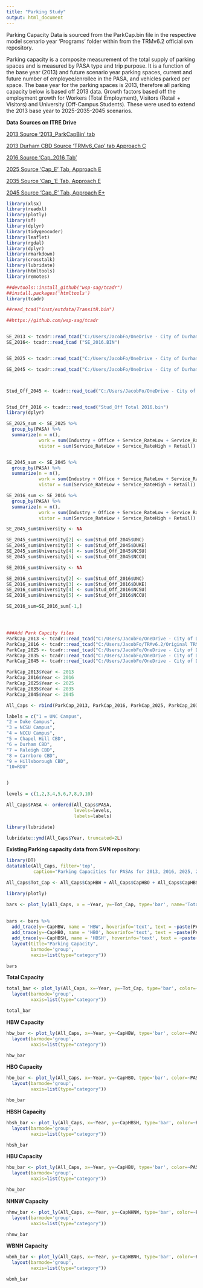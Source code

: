 ```yaml
---
title: "Parking Study"
output: html_document
---
```




Parking Capacity Data is sourced from the ParkCap.bin file in the respective model scenario year 'Programs' folder within from the TRMv6.2 official svn repository.  

Parking capacity is a composite measurement of the total supply of parking spaces and is measured by PASA type and trip purpose. It is a function of the base year (2013) and future scenario year parking spaces, current and future number of employee/enrollee in the PASA, and vehicles parked per space. The base year for the parking spaces is 2013, therefore all parking capacity below is based off 2013 data. Growth factors based off the employment growth for Workers (Total Employment), Visitors (Retail + Visitors) and University (Off-Campus Students). These were used to extend the 2013 base year to 2025-2035-2045 scenarios. 

**Data Sources on ITRE Drive**

[2013 Source '2013_ParkCapBin' tab](https://docs.google.com/spreadsheets/d/1V8ewuzEgoqsqsj58juQLqc4XfVYAYUCc/edit#gid=1481906281 "2013 Calculation")

[2013 Durham CBD Source 'TRMv6_Cap' tab Approach C](https://docs.google.com/spreadsheets/d/1GBQPYtD1S72zwLNfarZvMwUcQRPTBGY6/edit#gid=1143785036 "2013 Durham Calculation")

[2016 Source 'Cap_2016 Tab'](https://docs.google.com/spreadsheets/d/10gmqbC3IzuMr70pT1adIl_eRlYauPS2T/edit#gid=322186100 "2016 Calculation")

[2025 Source 'Cap_E' Tab, Approach E](https://docs.google.com/spreadsheets/d/1WBSfRdTZsmZuUM5loBz3phY5CECVBygo/edit#gid=1258207298 "2025 Calculation")

[2035 Source 'Cap_'E Tab, Approach E](https://docs.google.com/spreadsheets/d/1ucD5uRabUwJ4egfoXGO06EfKNyRHBWKH/edit#gid=774690020 "2035 Calculation")

[2045 Source 'Cap_E' Tab, Approach E+](https://docs.google.com/spreadsheets/u/1/d/1Jc5vPo6ptHY3e3eU5rqNzr4y0tUI6p-q/edit?usp=drive_web&ouid=116527721669642028928&rtpof=true "2045 Calculation")

```r
library(xlsx)
library(readxl)
library(plotly)
library(sf)
library(dplyr)
library(tidygeocoder)
library(leaflet)
library(rgdal)
library(dplyr)
library(rmarkdown)
library(crosstalk)
library(lubridate)
library(htmltools)
library(remotes)

```

```r
##devtools::install_github("wsp-sag/tcadr")
##install.packages('htmltools')
library(tcadr)

##read_tcad("inst/extdata/TransitR.bin")

##https://github.com/wsp-sag/tcadr


SE_2013 <- tcadr::read_tcad("C:/Users/JacobFo/OneDrive - City of Durham/SE_2013-rev.bin")
SE_2016<- tcadr::read_tcad ("SE_2016.BIN")


SE_2025 <- tcadr::read_tcad("C:/Users/JacobFo/OneDrive - City of Durham/MTP Work/TRM SE Data Inputs/2025/SE_2025.bin")

SE_2045 <- tcadr::read_tcad("C:/Users/JacobFo/OneDrive - City of Durham/MTP Work/TRM SE Data Inputs/2045/SE_2045.bin")



Stud_Off_2045 <- tcadr::read_tcad("C:/Users/JacobFo/OneDrive - City of Durham/MTP Work/TRM MTP Inputs Scenario Years/2045 MTP wAmendments/Input/Univ/Stud_Off Total 2045.bin")


Stud_Off_2016 <- tcadr::read_tcad("Stud_Off Total 2016.bin")
library(dplyr)

SE_2025_sum <- SE_2025 %>%
  group_by(PASA) %>%
  summarize(n = n(),
            work = sum(Industry + Office + Service_RateLow + Service_RateHigh + Retail),
            vistor = sum(Service_RateLow + Service_RateHigh + Retail))


SE_2045_sum <- SE_2045 %>%
  group_by(PASA) %>%
  summarize(n = n(),
            work = sum(Industry + Office + Service_RateLow + Service_RateHigh + Retail),
            vistor = sum(Service_RateLow + Service_RateHigh + Retail))

SE_2016_sum <- SE_2016 %>%
  group_by(PASA) %>%
  summarize(n = n(),
            work = sum(Industry + Office + Service_RateLow + Service_RateHigh + Retail),
            vistor = sum(Service_RateLow + Service_RateHigh + Retail))

SE_2045_sum$University <- NA

SE_2045_sum$University[2] <- sum(Stud_Off_2045$UNC)
SE_2045_sum$University[3] <- sum(Stud_Off_2045$DUKE)
SE_2045_sum$University[4] <- sum(Stud_Off_2045$NCSU)
SE_2045_sum$University[5] <- sum(Stud_Off_2045$NCCU)

SE_2016_sum$University <- NA

SE_2016_sum$University[2] <- sum(Stud_Off_2016$UNC)
SE_2016_sum$University[3] <- sum(Stud_Off_2016$DUKE)
SE_2016_sum$University[4] <- sum(Stud_Off_2016$NCSU)
SE_2016_sum$University[5] <- sum(Stud_Off_2016$NCCU)

SE_2016_sum=SE_2016_sum[-1,]




###Add Park Capcity files
ParkCap_2013 <- tcadr::read_tcad("C:/Users/JacobFo/OneDrive - City of Durham/MTP Work/TRM MTP Inputs Scenario Years/2013 Base Year/Input/Programs/Parkcap.bin")
ParkCap_2016 <- tcadr::read_tcad("C:/Users/JacobFo/TRMv6.2/Original TRMv6.2_2016/Input/Programs/Parkcap.bin")
ParkCap_2025 <- tcadr::read_tcad("C:/Users/JacobFo/OneDrive - City of Durham/MTP Work/TRM MTP Inputs Scenario Years/2025 MTP wAmendments/Input/Programs/Parkcap.bin")
ParkCap_2035 <- tcadr::read_tcad("C:/Users/JacobFo/OneDrive - City of Durham/MTP Work/TRM MTP Inputs Scenario Years/2035 MTP wAmendments/Input/Programs/Parkcap.bin")
ParkCap_2045 <- tcadr::read_tcad("C:/Users/JacobFo/OneDrive - City of Durham/MTP Work/TRM MTP Inputs Scenario Years/2045 MTP wAmendments/Input/Programs/Parkcap.bin")

ParkCap_2013$Year <- 2013
ParkCap_2016$Year <- 2016
ParkCap_2025$Year <- 2025
ParkCap_2035$Year <- 2035
ParkCap_2045$Year <- 2045

All_Caps <- rbind(ParkCap_2013, ParkCap_2016, ParkCap_2025, ParkCap_2035, ParkCap_2045)

```

```r

labels = c("1 = UNC Campus",
"2 = Duke Campus",
"3 = NCSU Campus",
"4 = NCCU Campus",
"5 = Chapel Hill CBD",
"6 = Durham CBD",
"7 = Raleigh CBD",
"8 = Carrboro CBD",
"9 = Hillsborough CBD",
"10=RDU"


)

levels = c(1,2,3,4,5,6,7,8,9,10)

All_Caps$PASA <- ordered(All_Caps$PASA,
                         levels=levels,
                         labels=labels)

library(lubridate)

lubridate::ymd(All_Caps$Year, truncated=2L)

```




**Existing Parking capacity data from SVN repository: **



```r
library(DT)
datatable(All_Caps, filter='top',
          caption="Parking Capacities for PASAs for 2013, 2016, 2025, 2035 and 2045")
```

```r
All_Caps$Tot_Cap <- All_Caps$CapHBW + All_Caps$CapHBO + All_Caps$CapHBSH + All_Caps$CapHBU + All_Caps$CapNHNW + All_Caps$CapWBNH 
```



```r
library(plotly)

bars <- plot_ly(All_Caps, x = ~Year, y=~Tot_Cap, type='bar', name='Total Capacity', hoverinfo='text', text = ~paste(PASA, 
                                                                                                                    '</br></br>', Tot_Cap))
  
bars <- bars %>%
  add_trace(y=~CapHBW, name = 'HBW', hoverinfo='text', text = ~paste(PASA,'</br></br>', CapHBW)) %>%
  add_trace(y=~CapHBO, name = 'HBO', hoverinfo='text', text = ~paste(PASA,'</br></br>', CapHBO)) %>%
  add_trace(y=~CapHBSH, name = 'HBSH', hoverinfo='text', text = ~paste(PASA,'</br></br>', CapHBSH)) %>%
  layout(title="Parking Capacity",
         barmode='group',
         xaxis=list(type="category"))

bars

```



**Total Capacity**

```r
total_bar <- plot_ly(All_Caps, x=~Year, y=~Tot_Cap, type='bar', color=~PASA, colors="Accent", hoverinfo='text', text = ~paste(PASA,'</br></br>', Tot_Cap)) %>%
  layout(barmode='group',
         xaxis=list(type="category"))

total_bar
```









**HBW Capacity**

```r
hbw_bar <- plot_ly(All_Caps, x=~Year, y=~CapHBW, type='bar', color=~PASA, colors="Accent", hoverinfo='text', text = ~paste(PASA,'</br></br>', CapHBW)) %>%
  layout(barmode='group',
         xaxis=list(type="category"))

hbw_bar
```








**HBO Capacity**

```r
hbo_bar <- plot_ly(All_Caps, x=~Year, y=~CapHBO, type='bar', color=~PASA, colors="Accent", hoverinfo='text', text = ~paste(PASA,'</br></br>', CapHBO)) %>%
  layout(barmode='group',
         xaxis=list(type="category"))

hbo_bar
```





**HBSH Capacity**

```r
hbsh_bar <- plot_ly(All_Caps, x=~Year, y=~CapHBSH, type='bar', color=~PASA, colors="Accent", hoverinfo='text', text = ~paste(PASA,'</br></br>', CapHBSH)) %>%
  layout(barmode='group',
         xaxis=list(type="category"))

hbsh_bar
```


**HBU Capacity**

```r
hbu_bar <- plot_ly(All_Caps, x=~Year, y=~CapHBU, type='bar', color=~PASA, colors="Accent", hoverinfo='text', text = ~paste(PASA,'</br></br>', CapHBU)) %>%
  layout(barmode='group',
         xaxis=list(type="category"))

hbu_bar
```



**NHNW Capacity**

```r
nhnw_bar <- plot_ly(All_Caps, x=~Year, y=~CapNHNW, type='bar', color=~PASA, colors="Accent", hoverinfo='text', text = ~paste(PASA,'</br></br>', CapNHNW)) %>%
  layout(barmode='group',
         xaxis=list(type="category"))

nhnw_bar
```


**WBNH Capacity**

```r
wbnh_bar <- plot_ly(All_Caps, x=~Year, y=~CapWBNH, type='bar', color=~PASA, colors="Accent", hoverinfo='text', text = ~paste(PASA,'</br></br>', CapWBNH)) %>%
  layout(barmode='group',
         xaxis=list(type="category"))

wbnh_bar
```






